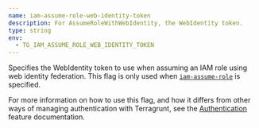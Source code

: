 ```yaml
---
name: iam-assume-role-web-identity-token
description: For AssumeRoleWithWebIdentity, the WebIdentity token.
type: string
env:
  - TG_IAM_ASSUME_ROLE_WEB_IDENTITY_TOKEN
---
```


Specifies the WebIdentity token to use when assuming an IAM role using web identity federation. This flag is only used when [`iam-assume-role`](/docs/reference/cli/commands/run#iam-assume-role) is specified.

For more information on how to use this flag, and how it differs from other ways of managing authentication with Terragrunt, see the [Authentication](/docs/features/authentication) feature documentation.
